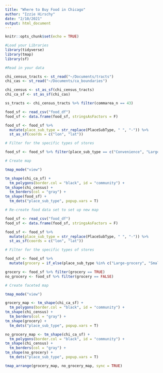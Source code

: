 ```yaml
---
title: "Where to Buy Food in Chicago"
author: "Izzie Hirschy"
date: "2/10/2021"
output: html_document
---
```


```r
knitr::opts_chunk$set(echo = TRUE)

#Load your Libraries
library(tidyverse)
library(tmap)
library(sf)
```

```r

#Read in your data

chi_census_tracts <- st_read("~/Documents/tracts")
chi_cas <- st_read("~/Documents/ca_boundaries")

chi_census <- st_as_sf(chi_census_tracts)
chi_ca_sf <- st_as_sf(chi_cas)

ss_tracts <- chi_census_tracts %>% filter(commarea_n == 43)

food_sf <- read_csv("food_df")
food_sf <- data.frame(food_sf, stringsAsFactors = F)

food_sf <- food_sf %>% 
  mutate(place_sub_type = str_replace(PlaceSubType, " ", "-")) %>%
  st_as_sf(coords = c("lon", "lat"))

# Filter for the specific types of stores 

food_sf <- food_sf %>% filter(place_sub_type == c("Convenience", "Large-grocery", "Small-Grocery", "Small-mixed"))
```

```r
# Create map

tmap_mode("view")

tm_shape(chi_ca_sf) +
  tm_polygons(border.col = "black", id = "community") +
tm_shape(chi_census) +
  tm_borders(col = "gray") +
tm_shape(food_sf) +
  tm_dots("place_sub_type", popup.vars = T)

```
```r
# Re-create food data set to set up new map 

food_sf <- read_csv("food_df")
food_sf <- data.frame(food_sf, stringsAsFactors = F)

food_sf <- food_sf %>% 
  mutate(place_sub_type = str_replace(PlaceSubType, " ", "-")) %>%
  st_as_sf(coords = c("lon", "lat"))

# Filter for the specific types of stores 

food_sf <- food_sf %>% 
  mutate(grocery = if_else(place_sub_type %in% c("Large-grocery", "Small-Grocery"), TRUE, FALSE))

grocery <- food_sf %>% filter(grocery == TRUE)
no_grocery <- food_sf %>% filter(grocery == FALSE)

# Create faceted map

tmap_mode("view")

grocery_map <- tm_shape(chi_ca_sf) +
  tm_polygons(border.col = "black", id = "community") +
tm_shape(chi_census) +
  tm_borders(col = "gray") +
tm_shape(grocery) +
  tm_dots("place_sub_type", popup.vars = T)

no_grocery_map <- tm_shape(chi_ca_sf) +
  tm_polygons(border.col = "black", id = "community") +
tm_shape(chi_census) +
  tm_borders(col = "gray") +
tm_shape(no_grocery) +
  tm_dots("place_sub_type", popup.vars = T)

tmap_arrange(grocery_map, no_grocery_map, sync = TRUE)

```

